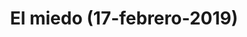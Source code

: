 ---
title: "El miedo (17-febrero-2019)"
link: "/miedo/"
description: "Solo existes en mi mente y si te alimento creas novelas de terror, despues del miedo no hay nada."
---